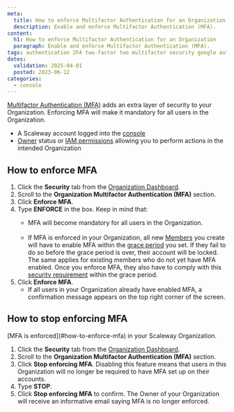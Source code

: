 ```yaml
---
meta:
  title: How to enforce Multifactor Authentication for an Organization
  description: Enable and enforce Multifactor Authentication (MFA).
content:
  h1: How to enforce Multifactor Authentication for an Organization
  paragraph: Enable and enforce Multifactor Authentication (MFA).
tags: authentication 2FA two-factor two multifactor security google authenticator authenticator mfa
dates:
  validation: 2025-04-01
  posted: 2023-06-12
categories:
  - console
---
```


[Multifactor Authentication (MFA)](/account/concepts/#multifactor-authentication-mfa) adds an extra layer of security to your Organization. Enforcing MFA will make it mandatory for all users in the Organization.

<Macro id="requirements" />

- A Scaleway account logged into the [console](https://console.scaleway.com)
- [Owner](/iam/concepts/#owner) status or [IAM permissions](/iam/concepts/#permission) allowing you to perform actions in the intended Organization

## How to enforce MFA

1. Click the **Security** tab from the [Organization Dashboard](https://console.scaleway.com/organization).
3. Scroll to the **Organization Multifactor Authentication (MFA)** section.
4. Click **Enforce MFA**.
5. Type **ENFORCE** in the box.
    <Message type="important">
    Keep in mind that:
    - MFA will become mandatory for all users in the Organization.<br /><br />
    - If MFA is enforced in your Organization, all new [Members](/iam/concepts/#member) you create will have to enable MFA within the [grace period](/iam/concepts/#grace-period) you set. If they fail to do so before the grace period is over, their account will be locked. The same applies for existing members who do not yet have MFA enabled. Once you enforce MFA, they also have to comply with this [security requirement](/iam/how-to/enforce-security-requirements-members) within the grace period.
    </Message>
6. Click **Enforce MFA**.
    - If all users in your Organization already have enabled MFA, a confirmation message appears on the top right corner of the screen.

## How to stop enforcing MFA

<Message type="requirement">
  [MFA is enforced](#how-to-enforce-mfa) in your Scaleway Organization.
</Message>

1. Click the **Security** tab from the [Organization Dashboard](https://console.scaleway.com/organization).
3. Scroll to the **Organization Multifactor Authentication (MFA)** section.
4. Click **Stop enforcing MFA**.
    <Message type="important">
      Disabling this feature means that users in this Organization will no longer be required to have MFA set up on their accounts.
    </Message>
5. Type **STOP**.
6. Click **Stop enforcing MFA** to confirm.
    The Owner of your Organization will receive an informative email saying MFA is no longer enforced.